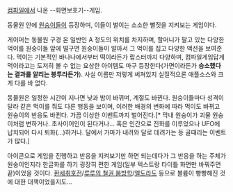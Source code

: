 [[컴파일]]에서 나온 --화면보호기--게임.

동물원 안에 [[원숭이]]들이 등장하며, 이들이 벌이는 소소한 뻘짓을 지켜보는 게임이다.

게이머는 동물원 구경 온 일반인 A 정도의 위치를 차지하며, 할머니가 팔고 있는 다양한 먹이를 원숭이들 앞에 떨구면 원숭이들이 알아서 그 먹이를 집고 다양한 액션을 보여준다. 먹이는 기본적인 바나나에서부터 떡이라든가 랍스터까지 다양하며, 컴파일게임답게 먹이라고는 도저히 볼 수 없는 요상한 아이템도 마구 등장한다(가면이라든가 '''승소했다는 결과를 알리는 봉투라든가'''). 사실 이름만 저렇게 써져있지 실질적으론 애플소스와 크게 다를 바 없다.

동물원은 일정한 시간이 지나면 낮과 밤이 바뀌며, 계절도 바뀐다. 원숭이들마다 성격이 달라 같은 먹이를 줘도 다른 행동을 보이며, 이러한 배경의 변화에 따라 먹이도 바뀌고 원숭이의 반응도 바뀐다. 가끔 이상한 이벤트까지 벌어진다.[* 막내 원숭이가 괴물 원숭이처럼 변하거나. 초사이어인이 된다거나... 혹은 인간으로 진화를 이루었으나 UFO에 납치되어 다시 퇴화(...)하거나. 달에서 가마가 내려와 달로 데려가는 등 골때리는 이벤트가 많다.]



아이콘으로 게임을 진행하고 반응을 지켜보기만 하면 되는데다가 그 반응을 하는 주체가 원숭이인지라 한글화를 하기 굉장히 편한 게임(일부 텍스트랑 타이틀 화면만 바꿔주면 끝)이었을 것이다. [[환세취호전]]/[[루루의 철권 봄방학]]/[[엘도라도]] 등으로 볼륨이 빵빵해진 것에 대한 대책이었을지도...
